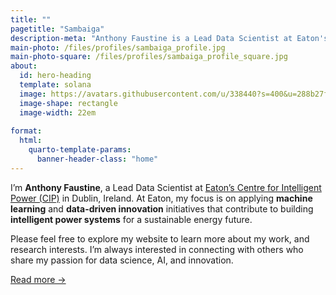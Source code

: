 ```yaml
---
title: ""
pagetitle: "Sambaiga"
description-meta: "Anthony Faustine is a Lead Data Scientist at Eaton's Centre for Intelligent Power in Dublin, specializing in applied machine learning and strategic innovation."
main-photo: /files/profiles/sambaiga_profile.jpg
main-photo-square: /files/profiles/sambaiga_profile_square.jpg
about:
  id: hero-heading
  template: solana
  image: https://avatars.githubusercontent.com/u/338440?s=400&u=288b27fe37723437d92595936622127cb074bf8d&v=4
  image-shape: rectangle
  image-width: 22em
  
format:
  html:
    quarto-template-params:
      banner-header-class: "home"
---
```

:::{#hero-heading}

I’m **Anthony Faustine**, a Lead Data Scientist at [Eaton’s Centre for Intelligent Power (CIP)](https://www.eaton.com/ie/en-gb/company/careers/life-at-eaton/dublin.html) in Dublin, Ireland.  At Eaton, my focus is on applying **machine learning** and **data-driven innovation** initiatives that contribute to building **intelligent power systems** for a sustainable energy future. 


Please feel free to explore my website to learn more about my work, and research interests. I'm always interested in connecting with others who share my passion for data science, AI, and innovation.

[Read more →](/about){.about-links .subtitle}

:::



